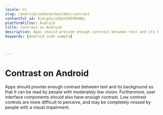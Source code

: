 ```yaml
---
locale: nl
slug: /android/codevoorbeelden/contrast
contentful_id: 4jmLg2ojuI0pVIA5FNnMpL
platformFilter: Android
title: Contrast on Android
description: Apps should provide enough contrast between text and its background so that it can be read by people with moderately low vision.
keywords: [Android code sample]


	
---
```


# Contrast on Android

Apps should provide enough contrast between text and its background so that it can be read by people with moderately low vision. Furthermore, user interface components should also have enough contrast. Low contrast controls are more difficult to perceive, and may be completely missed by people with a visual impairment.

<CodeSample id="screen-contrast" locale="nl" platform="android"/>